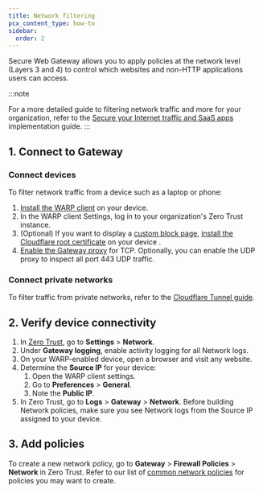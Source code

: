 ```yaml
---
title: Network filtering
pcx_content_type: how-to
sidebar:
  order: 2
---
```



Secure Web Gateway allows you to apply policies at the network level (Layers 3 and 4) to control which websites and non-HTTP applications users can access.

:::note

For a more detailed guide to filtering network traffic and more for your organization, refer to the [Secure your Internet traffic and SaaS apps](/learning-paths/secure-internet-traffic/) implementation guide.
:::

## 1. Connect to Gateway

### Connect devices

To filter network traffic from a device such as a laptop or phone:

1. [Install the WARP client](/cloudflare-one/connections/connect-devices/warp/deployment/) on your device.
2. In the WARP client Settings, log in to your organization's <GlossaryTooltip term="team name">Zero Trust instance</GlossaryTooltip>.
3. (Optional) If you want to display a [custom block page](/cloudflare-one/policies/gateway/block-page/), [install the Cloudflare root certificate](/cloudflare-one/connections/connect-devices/warp/user-side-certificates/) on your device .
4. [Enable the Gateway proxy](/cloudflare-one/policies/gateway/proxy/#enable-the-gateway-proxy) for TCP. Optionally, you can enable the UDP proxy to inspect all port 443 UDP traffic.

### Connect private networks

To filter traffic from private networks, refer to the [Cloudflare Tunnel guide](/cloudflare-one/connections/connect-networks/).

## 2. Verify device connectivity

1. In [Zero Trust](https://one.dash.cloudflare.com), go to **Settings** > **Network**.
2. Under **Gateway logging**, enable activity logging for all Network logs.
3. On your WARP-enabled device, open a browser and visit any website.
4. Determine the **Source IP** for your device:
   1. Open the WARP client settings.
   2. Go to **Preferences** > **General**.
   3. Note the **Public IP**.
5. In Zero Trust, go to **Logs** > **Gateway** > **Network**. Before building Network policies, make sure you see Network logs from the Source IP assigned to your device.

## 3. Add policies

To create a new network policy, go to **Gateway** > **Firewall Policies** > **Network** in Zero Trust. Refer to our list of [common network policies](/cloudflare-one/policies/gateway/network-policies/common-policies) for policies you may want to create.

